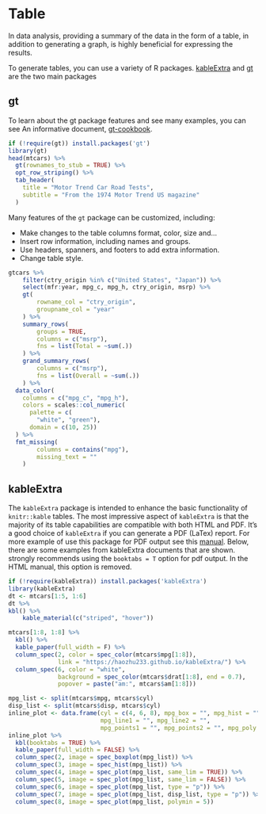 # Table

In data analysis, providing a summary of the data in the form of a table, in addition to generating a graph, is highly beneficial for expressing the results.

To generate tables, you can use a variety of R packages.
[kableExtra](https://haozhu233.github.io/kableExtra/) and [gt](https://gt.rstudio.com/) are the two main packages

## gt

To learn about the gt package features and see many examples, you can see
An informative document, [gt-cookbook](https://themockup.blog/static/gt-cookbook.html#Introduction).

```r
if (!require(gt)) install.packages('gt')
library(gt)
head(mtcars) %>% 
  gt(rownames_to_stub = TRUE) %>% 
  opt_row_striping() %>% 
  tab_header(
    title = "Motor Trend Car Road Tests",
    subtitle = "From the 1974 Motor Trend US magazine"
  )

```

Many features of the `gt` package can be customized, including:

-   Make changes to the table columns format, color, size and...
-   Insert row information, including names and groups.
-   Use headers, spanners, and footers to add extra information.
-   Change table style.


```r
gtcars %>%
    filter(ctry_origin %in% c("United States", "Japan")) %>%
    select(mfr:year, mpg_c, mpg_h, ctry_origin, msrp) %>% 
    gt(
        rowname_col = "ctry_origin",
        groupname_col = "year"
    ) %>%
    summary_rows(
        groups = TRUE,
        columns = c("msrp"),
        fns = list(Total = ~sum(.))
    ) %>%
    grand_summary_rows(
        columns = c("msrp"),
        fns = list(Overall = ~sum(.))
    ) %>% 
  data_color(
    columns = c("mpg_c", "mpg_h"),
    colors = scales::col_numeric(
      palette = c(
        "white", "green"),
      domain = c(10, 25))
  ) %>% 
  fmt_missing(
        columns = contains("mpg"),
        missing_text = ""
    )
```

## kableExtra

The `kableExtra` package is intended to enhance the basic functionality of `knitr::kable` tables.
The most impressive aspect of `kableExtra` is that the majority of its table capabilities are compatible with both HTML and PDF. It's a good choice of `kableExtra` if you can generate a PDF (LaTex) report. For more example of use this package for PDF output see this 
[manual](http://haozhu233.github.io/kableExtra/awesome_table_in_pdf.pdf).
Below, there are some examples from kableExtra documents that are shown.
strongly recommends using the `booktabs = T` option for pdf output.
In the HTML manual, this option is removed.

```r
if (!require(kableExtra)) install.packages('kableExtra')
library(kableExtra)
dt <- mtcars[1:5, 1:6]
dt %>% 
kbl() %>%
    kable_material(c("striped", "hover"))
```

```r
mtcars[1:8, 1:8] %>%
  kbl() %>%
  kable_paper(full_width = F) %>%
  column_spec(2, color = spec_color(mtcars$mpg[1:8]),
              link = "https://haozhu233.github.io/kableExtra/") %>%
  column_spec(6, color = "white",
              background = spec_color(mtcars$drat[1:8], end = 0.7),
              popover = paste("am:", mtcars$am[1:8]))
```

```r
mpg_list <- split(mtcars$mpg, mtcars$cyl)
disp_list <- split(mtcars$disp, mtcars$cyl)
inline_plot <- data.frame(cyl = c(4, 6, 8), mpg_box = "", mpg_hist = "",
                          mpg_line1 = "", mpg_line2 = "",
                          mpg_points1 = "", mpg_points2 = "", mpg_poly = "")
inline_plot %>%
  kbl(booktabs = TRUE) %>%
  kable_paper(full_width = FALSE) %>%
  column_spec(2, image = spec_boxplot(mpg_list)) %>%
  column_spec(3, image = spec_hist(mpg_list)) %>%
  column_spec(4, image = spec_plot(mpg_list, same_lim = TRUE)) %>%
  column_spec(5, image = spec_plot(mpg_list, same_lim = FALSE)) %>%
  column_spec(6, image = spec_plot(mpg_list, type = "p")) %>%
  column_spec(7, image = spec_plot(mpg_list, disp_list, type = "p")) %>%
  column_spec(8, image = spec_plot(mpg_list, polymin = 5))
```

